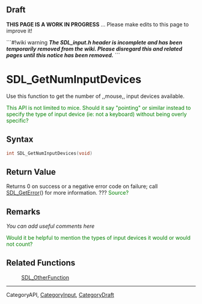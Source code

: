 == Draft ==

'''THIS PAGE IS A WORK IN PROGRESS''' ... Please make edits to this page to improve it!


```#!wiki warning
'''''The SDL_input.h header is incomplete and has been temporarily removed from the wiki.  Please disregard this and related pages until this notice has been removed.'''''
```

= SDL_GetNumInputDevices =
Use this function to get the number of ,,mouse,, input devices available.

<span style="color: green;">This API is not limited to mice. Should it say "pointing" or similar instead to specify the type of input device (ie: not a keyboard) without being overly specific?</span>


== Syntax ==
<syntaxhighlight lang='c++'>
int SDL_GetNumInputDevices(void)
</syntaxhighlight>

== Return Value ==
Returns 0 on success or a negative error code on failure; call [[SDL_GetError]]() for more information.  ???
<span style="color: green;">Source?</span>

== Remarks ==
''You can add useful comments here''

<span style="color: green;">Would it be helpful to mention the types of input devices it would or would not count?</span>

== Related Functions ==
:[[SDL_OtherFunction]]

----
Category<code></code>API, [[CategoryInput]], [[CategoryDraft]]

